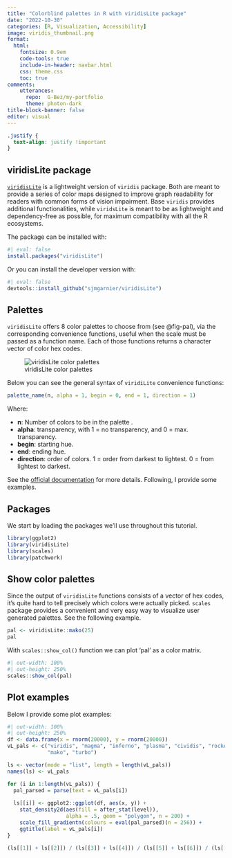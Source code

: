 ```yaml
---
title: "Colorblind palettes in R with viridisLite package"
date: "2022-10-30"
categories: [R, Visualization, Accessibility]
image: viridis_thumbnail.png
format:
  html:
    fontsize: 0.9em
    code-tools: true
    include-in-header: navbar.html
    css: theme.css
    toc: true
comments: 
    utterances: 
      repo:  G-Bez/my-portfolio 
      theme: photon-dark
title-block-banner: false
editor: visual
---
```


```css
.justify {
  text-align: justify !important
}
```

## viridisLite package

::: justify
[`viridisLite`](https://sjmgarnier.github.io/viridisLite/) is a lightweight version of `viridis` package. Both are meant to provide a series of color maps designed to improve graph readability for readers with common forms of vision impairment. Base `viridis` provides additional functionalities, while `viridsLite` is meant to be as lightweight and dependency-free as possible, for maximum compatibility with all the R ecosystems.

The package can be installed with:
:::

```r
#| eval: false
install.packages("viridisLite")
```

::: justify
Or you can install the developer version with:
:::

```r
#| eval: false
devtools::install_github("sjmgarnier/viridisLite")
```

## Palettes

::: justify
`viridisLite` offers 8 color palettes to choose from (see @fig-pal), via the corresponding convenience functions, useful when the scale must be passed as a function name. Each of those functions returns a character vector of color hex codes.

![viridisLite color palettes](viridis-scales.png){#fig-pal fig-align="center"}

Below you can see the general syntax of `viridiLite` convenience functions:
:::

``` r
palette_name(n, alpha = 1, begin = 0, end = 1, direction = 1)
```

::: justify
Where:

-   **n**: Number of colors to be in the palette .
-   **alpha**: transparency, with 1 = no transparency, and 0 = max. transparency.
-   **begin**: starting hue.
-   **end**: ending hue.
-   **direction**: order of colors. 1 = order from darkest to lightest. 0 = from lightest to darkest.

See the [official documentation](https://sjmgarnier.github.io/viridisLite/reference/viridis.html#examples) for more details. Following, I provide some examples.
:::

## Packages

::: justify
We start by loading the packages we'll use throughout this tutorial.
:::

```r
library(ggplot2)
library(viridisLite)
library(scales)
library(patchwork)
```

## Show color palettes

::: justify
Since the output of `viridisLite` functions consists of a vector of hex codes, it's quite hard to tell precisely which colors were actually picked. `scales` package provides a convenient and very easy way to visualize user generated palettes. See the following example.
:::

```r
pal <- viridisLite::mako(25)
pal
```

::: justify
With `scales::show_col()` function we can plot 'pal' as a color matrix.
:::

```r
#| out-width: 100%
#| out-height: 250%
scales::show_col(pal)
```

## Plot examples

::: justify
Below I provide some plot examples:
:::

```r
#| out-width: 100%
#| out-height: 250%
df <- data.frame(x = rnorm(20000), y = rnorm(20000))
vL_pals <- c("viridis", "magma", "inferno", "plasma", "cividis", "rocket",
             "mako", "turbo")

ls <- vector(mode = "list", length = length(vL_pals))
names(ls) <- vL_pals

for (i in 1:length(vL_pals)) {
  pal_parsed = parse(text = vL_pals[i])
  
  ls[[i]] <- ggplot2::ggplot(df, aes(x, y)) +
    stat_density2d(aes(fill = after_stat(level)), 
                   alpha = .5, geom = "polygon", n = 200) +
    scale_fill_gradientn(colours = eval(pal_parsed)(n = 256)) +
    ggtitle(label = vL_pals[i])
}

(ls[[1]] + ls[[2]]) / (ls[[3]] + ls[[4]]) / (ls[[5]] + ls[[6]]) / (ls[[7]] + ls[[8]]) # patchwork composition
```
